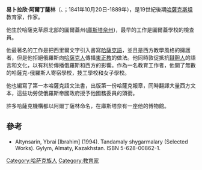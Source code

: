 {{no footnotes|time=2015-07-27T02:00:25+00:00}}
'''易卜拉欣·阿爾丁薩林'''（{{lang-kk|Ыбырай Алтынсарин}}、{{lang-ru|Ибрай Алтынсарин}}；1841年10月20日-1889年），是19世紀後期[[哈薩克斯坦|哈薩克斯坦]]教育家，作家。

他生於哈薩克草原北部的圖爾蓋州([[庫斯塔奈州|庫斯塔奈州]])，最早的工作是圖爾蓋學校的檢查員。

他最著名的工作是把西里爾文字引入書寫[[哈薩克語|哈薩克語]]，並且是西方教學風格的擁護者，但是他拒絕俄羅斯向[[哈薩克人|哈薩克人]]傳播[[東正教|東正教]]的做法。他同時敦促抵抗[[韃靼人|韃靼人]]的語言和文化，以有利於傳播俄羅斯和西方的影響。作為一名教育工作者，他開了無數的哈薩克-俄羅斯人寄宿學校，技工學校和女子學校。

他也編寫了第一本哈薩克語文法書，出版第一份哈薩克報章，同時翻譯大量西方文本，這些功勞使俄羅斯帝國政府授予他國務委員的頭銜。

許多哈薩克機構都以阿爾丁薩林命名，在庫斯塔奈有一座他的博物館。

==參考==
*Altynsarin, Ybrai [Ibrahim] (1994). Tandamaly shygarmalary (Selected Works). Gylym, Almaty, Kazakhstan. ISBN 5-628-00862-1.

{{Authority control}}
[[Category:哈萨克族人|Category:哈萨克族人]]
[[Category:教育家|Category:教育家]]